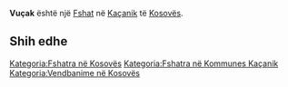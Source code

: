 {{Fshat në Kosovës
 | Emri                = Vuçak
| sqi_N_name = Vuçak
| sqi_N_FULL_NAME_RO = Vuçak
| sqi_N_FULL_NAME_ND_RO = Vucak
| sqi_N_SORT_NAME_RG = VUCAK
| sqi_N_FULL_NAME_RG = Vuçak
| sqi_N_FULL_NAME_ND_RG = Vucak
| sqi_V_name = Vuçaku
| sqi_V_FULL_NAME_RO = Vuçaku Nënkala Nënkalaja
| sqi_V_FULL_NAME_ND_RO = Vucaku Nenkala Nenkalaja
| sqi_V_SORT_NAME_RG = VUCAKU NENKALA NENKALAJA
| sqi_V_FULL_NAME_RG = Vuçaku Nënkala Nënkalaja
| sqi_V_FULL_NAME_ND_RG = Vucaku Nenkala Nenkalaja
| srp_N_name = Vučak
| srp_N_FULL_NAME_RO = Vučak
| srp_N_FULL_NAME_ND_RO = Vucak
| srp_N_SORT_NAME_RG = VUCAK
| srp_N_FULL_NAME_RG = Vučak
| srp_N_FULL_NAME_ND_RG = Vucak
| srp_NS_name = Вучак
| srp_NS_FULL_NAME_RO = Вучак
| srp_NS_FULL_NAME_ND_RO = Вучак
| srp_NS_SORT_NAME_RG = ВУЧАК
| srp_NS_FULL_NAME_RG = Вучак
| srp_NS_FULL_NAME_ND_RG = Вучак

 | Emri (Rasa dhanore) = 
 | Figura              = 
 | Shteti              = Kosovo
 | Komuna              = Kaçanik
 | Kodi postar         = 
 | Sipërfaqja          = 

 | Popullsia           = 

 | Regj. i popullsisë  = 
 | Dend. e popullsisë  = 
 | Faqja zyrtare       = 
 <!--- Koordinatat ----> 
 | Gjerësia            = 42.587222
 | Gjatësia            = 20.820556
 | Lartësia            = 
}}
'''Vuçak''' është një [[Fshat]] në [[Kaçanik]] të [[Kosovës]].

<!-- == Gjeografia == -->
<!-- == Historia == -->
<!-- == Demografia == -->
== Shih edhe ==
{{Komuna Kaçanik}}
{{Kosovo-Administrata-Cung}}

[[Kategoria:Fshatra në Kosovës]]
[[Kategoria:Fshatra në Kommunes Kaçanik]]
[[Kategoria:Vendbanime në Kosovës]]